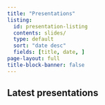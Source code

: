 ```yaml
---
title: "Presentations"
listing:
  id: presentation-listing
  contents: slides/
  type: default
  sort: "date desc"
  fields: [title, date, ]
page-layout: full
title-block-banner: false
---
```


## Latest presentations

::: {#presentation-listing}
:::


